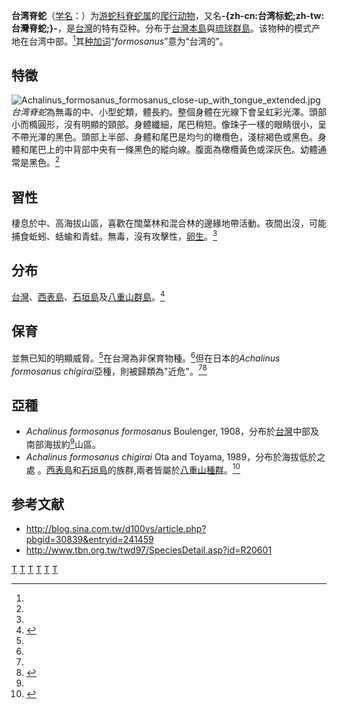 {{noteTA
|G1=LS
|T=zh-cn:台湾脊蛇; zh-tw:臺灣標蛇;
|1=zh-cn:台湾脊蛇; zh-tw:臺灣標蛇;
}}
{{Speciesbox
| image = Achalinus formosanus formosanus full body shot.jpg
| image_caption = ''Achalinus formosanus formosanus''
| status = LC 
| status_system = IUCN3.1
| status_ref = <ref name=IUCN>{{cite journal | author = Zhou, Z. | author2 = Lau, M. | last-author-amp = yes | title = ''Achalinus formosanus'' | journal = [[IUCN_Red_List_of_Threatened_Species|IUCN Red List of Threatened Species]] | volume= 2012 | page = e.T192148A2047257 | publisher = [[IUCN|IUCN]] | year = 2012 | doi=10.2305/IUCN.UK.2012-1.RLTS.T192148A2047257.en}}</ref>
| genus = Achalinus
| species = formosanus
| authority = (Boulenger, 1908)<ref name='id4564'>{{cite web| url =http://www.bioinfo.cn/db05/BjdwSpecies.php?action=view&id=4564| title =台湾脊蛇| work =《中国动物物种编目数据库》| publisher =中国科学院微生物研究所| author =中国科学院动物研究所| accessdate =2009-04-11| deadurl =yes| archiveurl =https://web.archive.org/web/20160305052010/http://www.bioinfo.cn/db05/BjdwSpecies.php?action=view&id=4564| archivedate =2016-03-05}}</ref>
| range_map = Achalinus formosanus distribution.png
}}

'''台湾脊蛇'''（[[学名|学名]]：{{lang|la|''Achalinus formosanus''}}）为[[游蛇科|游蛇科]][[脊蛇属|脊蛇属]]的[[爬行动物|爬行动物]]，又名'''-{zh-cn:台湾标蛇;zh-tw:台灣脊蛇;}-'''，是[[台灣|台灣]]的特有亞种。分布于[[台灣島|台灣本島]]與[[琉球群島|琉球群島]]。该物种的模式产地在台湾中部。<ref name='id4564'/>其[[种加词|种加词]]“''formosanus''”意为“台湾的”。

==特徵==
[[File:Achalinus_formosanus_formosanus_close-up_with_tongue_extended.jpg|thumb]]
''台湾脊蛇''為無毒的中、小型蛇類，體長約{{convert|90|cm|abbr=on}}。整個身體在光線下會呈虹彩光澤。頭部小而橢圓形，沒有明顯的頸部。身體纖細，尾巴稍短。像珠子一樣的眼睛很小，呈不帶光澤的黑色。頭部上半部、身體和尾巴是均勻的橄欖色，淺棕褐色或黑色。身體和尾巴上的中背部中央有一條黑色的縱向線。腹面為橄欖黃色或深灰色。幼體通常是黑色。<ref name=SoT/>

==習性==
棲息於中、高海拔山區，喜歡在闊葉林和混合林的邊緣地帶活動。夜間出沒，可能捕食蚯蚓、蛞蝓和青蛙。無毒，沒有攻擊性，[[卵生|卵生]]。<ref name=SoT/>

==分布==
[[台灣|台灣]]、[[西表島|西表島]]、[[石垣島|石垣島]]及[[八重山群島|八重山群島]]。<ref name=SoT>{{cite web|author=Hans Breuer|author2=William Christopher Murphy|last-author-amp=yes|date=2009–2010|url=http://www.snakesoftaiwan.com/Achalinus%20formosanus/species_achalinus_formosanus.htm|title=''Achalinus formosanus formosanus''|work=Snakes of Taiwan|accessdate=1 November 2015|archive-date=2020-02-25|archive-url=https://web.archive.org/web/20200225193446/http://www.snakesoftaiwan.com/Achalinus%20formosanus/species_achalinus_formosanus.htm|dead-url=yes}}</ref>

==保育==
並無已知的明顯威脅。<ref name=IUCN/>在台灣為非保育物種。<ref name=SoT/>但在日本的''Achalinus formosanus chigirai''亞種，則被歸類為"近危"。<ref name=SoT/><ref name=RDB>{{NRDB species|genus=Achalinus |species=formosanus |accessdate=1 November 2015}}</ref>

==亞種==
*''Achalinus formosanus formosanus'' Boulenger, 1908，分布於[[台灣|台灣]]中部及南部海拔約{{convert|1000|–|2000|m|abbr=on}}<ref name=SoT/>山區。
*''Achalinus formosanus chigirai'' Ota and Toyama, 1989，分布於海拔低於{{convert|200|m|abbr=on}}之處 。[[Iriomote-jima|西表島]]和[[Ishigaki_Island|石垣島]]的族群,兩者皆屬於[[Yaeyama_Islands|八重山種群]]。<ref name=OtaToyama-b>{{cite journal |last1=Ota |first1=Hidetoshi |last2=Toyama |first2=Masanao |year=1989 |title=Two additional specimens of ''Achalinus formosanus chigirai'' (Colubridae: Ophidia) from the Yaeyama Group, Ryukyu Archipelago |journal=Japanese Journal of Herpetology |volume=13 |issue=2 |pages=40–43 |url=https://www.jstage.jst.go.jp/article/hsj1972/13/2/13_2_40/_article |access-date=2018-12-13 |archive-date=2018-05-27 |archive-url=https://web.archive.org/web/20180527023827/https://www.jstage.jst.go.jp/article/hsj1972/13/2/13_2_40/_article |dead-url=no }}</ref>

== 参考文献 ==	
{{reflist}} 
*http://blog.sina.com.tw/d100vs/article.php?pbgid=30839&entryid=241459 {{Wayback|url=http://blog.sina.com.tw/d100vs/article.php?pbgid=30839&entryid=241459 |date=20201022062443 }}
*http://www.tbn.org.tw/twd97/SpeciesDetail.asp?id=R20601{{dead link|date=2017年12月 |bot=InternetArchiveBot |fix-attempted=yes }}{{reflist}}

{{Taxonbar}}

[[Category:脊蛇属|T]]
[[Category:日本爬行動物|T]]
[[Category:台灣爬行動物|T]]
[[Category:琉球群島動物|T]]
[[Category:台灣特有亞種|T]]
[[Category:1908年描述的动物|T]]